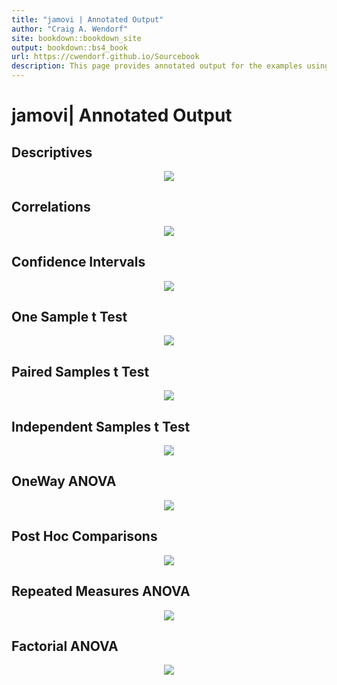 ```yaml
---
title: "jamovi | Annotated Output"
author: "Craig A. Wendorf"
site: bookdown::bookdown_site
output: bookdown::bs4_book
url: https://cwendorf.github.io/Sourcebook
description: This page provides annotated output for the examples using jamovi.
---
```


# jamovi| Annotated Output

## Descriptives

<p align="center"><kbd><img src="descriptives.png"></kbd></p>

## Correlations

<p align="center"><kbd><img src="correlations.png"></kbd></p>

## Confidence Intervals

<p align="center"><kbd><img src="intervals.png"></kbd></p>

## One Sample t Test

<p align="center"><kbd><img src="onesample.png"></kbd></p>

## Paired Samples t Test

<p align="center"><kbd><img src="paired.png"></kbd></p>

## Independent Samples t Test

<p align="center"><kbd><img src="independent.png"></kbd></p>

## OneWay ANOVA

<p align="center"><kbd><img src="oneway.png"></kbd></p>

## Post Hoc Comparisons

<p align="center"><kbd><img src="posthocs.png"></kbd></p>

## Repeated Measures ANOVA

<p align="center"><kbd><img src="repeated.png"></kbd></p>

## Factorial ANOVA

<p align="center"><kbd><img src="factorial.png"></kbd></p>
